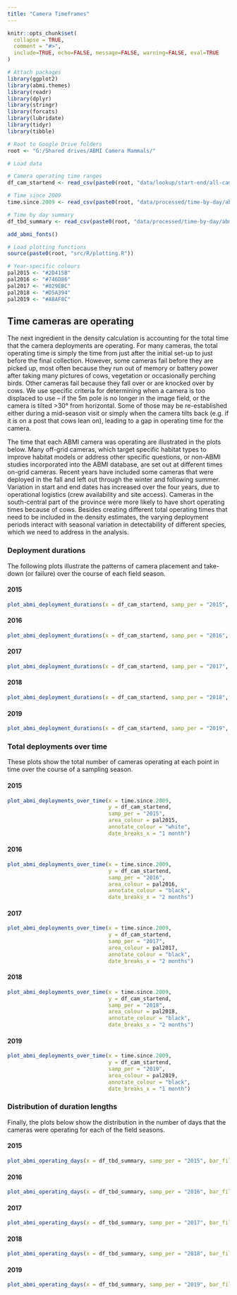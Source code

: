 ```yaml
---
title: "Camera Timeframes"
---
```


```r
knitr::opts_chunk$set(
  collapse = TRUE,
  comment = "#>",
  include=TRUE, echo=FALSE, message=FALSE, warning=FALSE, eval=TRUE
)

# Attach packages
library(ggplot2)
library(abmi.themes)
library(readr)
library(dplyr)
library(stringr)
library(forcats)
library(lubridate)
library(tidyr)
library(tibble)

# Root to Google Drive folders
root <- "G:/Shared drives/ABMI Camera Mammals/"

# Load data

# Camera operating time ranges
df_cam_startend <- read_csv(paste0(root, "data/lookup/start-end/all-cam_startend_2020-06-01.csv"))

# Time since 2009
time.since.2009 <- read_csv(paste0(root, "data/processed/time-by-day/abmi-all-years_tbd-since-2009_2020-08-14.csv"))

# Time by day summary
df_tbd_summary <- read_csv(paste0(root, "data/processed/time-by-day/abmi-all-years_tbd-summary_2020-06-08.csv"))

add_abmi_fonts()

# Load plotting functions
source(paste0(root, "src/R/plotting.R"))

# Year-specific colours
pal2015 <- "#2D415B"
pal2016 <- "#746D86"
pal2017 <- "#829EBC"
pal2018 <- "#D5A394"
pal2019 <- "#A8AF8C"

```

## Time cameras are operating

The next ingredient in the density calculation is accounting for the total time that the camera deployments are operating. For many cameras, the total operating time is simply the time from just after the initial set-up to just before the final collection. However, some cameras fail before they are picked up, most often because they run out of memory or battery power after taking many pictures of cows, vegetation or occasionally perching birds. Other cameras fail because they fall over or are knocked over by cows. We use specific criteria for determining when a camera is too displaced to use – if the 5m pole is no longer in the image field, or the camera is tilted >30° from horizontal. Some of those may be re-established either during a mid-season visit or simply when the camera tilts back (e.g. if it is on a post that cows lean on), leading to a gap in operating time for the camera.

The time that each ABMI camera was operating are illustrated in the plots below. Many off-grid cameras, which target specific habitat types to improve habitat models or address other specific questions, or non-ABMI studies incorporated into the ABMI database, are set out at different times on-grid cameras. Recent years have included some cameras that were deployed in the fall and left out through the winter and following summer. Variation in start and end dates has increased over the four years, due to operational logistics (crew availability and site access). Cameras in the south-central part of the province were more likely to have short operating times because of cows. Besides creating different total operating times that need to be included in the density estimates, the varying deployment periods interact with seasonal variation in detectability of different species, which we need to address in the analysis.

### Deployment durations {.tabset}

The following plots illustrate the patterns of camera placement and take-down (or failure) over the course of each field season.

#### 2015

```r

plot_abmi_deployment_durations(x = df_cam_startend, samp_per = "2015", segment_colour = pal2015)

```

#### 2016

```r

plot_abmi_deployment_durations(x = df_cam_startend, samp_per = "2016", segment_colour = pal2016)

```

#### 2017

```r

plot_abmi_deployment_durations(x = df_cam_startend, samp_per = "2017", segment_colour = pal2017)

```

#### 2018

```r

plot_abmi_deployment_durations(x = df_cam_startend, samp_per = "2018", segment_colour = pal2018)

```

#### 2019

```r

plot_abmi_deployment_durations(x = df_cam_startend, samp_per = "2019", segment_colour = pal2019)

```

### Total deployments over time {.tabset}

These plots show the total number of cameras operating at each point in time over the course of a sampling season.

#### 2015 

```r

plot_abmi_deployments_over_time(x = time.since.2009,
                                y = df_cam_startend,
                                samp_per = "2015",
                                area_colour = pal2015,
                                annotate_colour = "white",
                                date_breaks_x = "1 month")

```

#### 2016

```r

plot_abmi_deployments_over_time(x = time.since.2009,
                                y = df_cam_startend,
                                samp_per = "2016",
                                area_colour = pal2016,
                                annotate_colour = "black",
                                date_breaks_x = "2 months")

```

#### 2017

```r

plot_abmi_deployments_over_time(x = time.since.2009,
                                y = df_cam_startend,
                                samp_per = "2017",
                                area_colour = pal2017,
                                annotate_colour = "black",
                                date_breaks_x = "2 months")

```

#### 2018

```r

plot_abmi_deployments_over_time(x = time.since.2009,
                                y = df_cam_startend,
                                samp_per = "2018",
                                area_colour = pal2018,
                                annotate_colour = "black",
                                date_breaks_x = "2 months")

```

#### 2019

```r

plot_abmi_deployments_over_time(x = time.since.2009,
                                y = df_cam_startend,
                                samp_per = "2019",
                                area_colour = pal2019,
                                annotate_colour = "black",
                                date_breaks_x = "1 month")

```

### Distribution of duration lengths {.tabset}

Finally, the plots below show the distribution in the number of days that the cameras were operating for each of the field seasons.

#### 2015

```r

plot_abmi_operating_days(x = df_tbd_summary, samp_per = "2015", bar_fill = pal2015)

```

#### 2016

```r

plot_abmi_operating_days(x = df_tbd_summary, samp_per = "2016", bar_fill = pal2016)

```

#### 2017

```r

plot_abmi_operating_days(x = df_tbd_summary, samp_per = "2017", bar_fill = pal2017)

```

#### 2018

```r

plot_abmi_operating_days(x = df_tbd_summary, samp_per = "2018", bar_fill = pal2018)

```

#### 2019

```r

plot_abmi_operating_days(x = df_tbd_summary, samp_per = "2019", bar_fill = pal2019)

```
